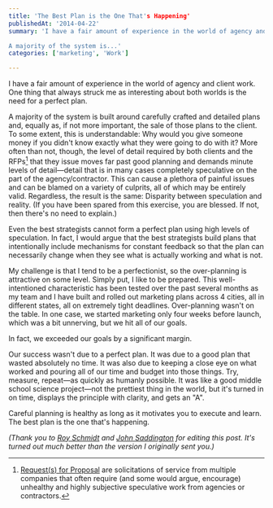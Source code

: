 ```yaml
---
title: 'The Best Plan is the One That's Happening'
publishedAt: '2014-04-22'
summary: 'I have a fair amount of experience in the world of agency and client work. One thing that always struck me as interesting about both worlds is the need for a perfect plan.

A majority of the system is...'
categories: ['marketing', 'Work']

---
```


I have a fair amount of experience in the world of agency and client work. One thing that always struck me as interesting about both worlds is the need for a perfect plan.

A majority of the system is built around carefully crafted and detailed plans and, equally as, if not more important, the sale of those plans to the client. To some extent, this is understandable: Why would you give someone money if you didn't know exactly what they were going to do with it? More often than not, though, the level of detail required by both clients and the RFPs[^1] that they issue moves far past good planning and demands minute levels of detail—detail that is in many cases completely speculative on the part of the agency/contractor. This can cause a plethora of painful issues and can be blamed on a variety of culprits, all of which may be entirely valid. Regardless, the result is the same: Disparity between speculation and reality. (If you have been spared from this exercise, you are blessed. If not, then there's no need to explain.)

Even the best strategists cannot form a perfect plan using high levels of speculation. In fact, I would argue that the best strategists build plans that intentionally include mechanisms for constant feedback so that the plan can necessarily change when they see what is actually working and what is not.

My challenge is that I tend to be a perfectionist, so the over-planning is attractive on some level. Simply put, I like to be prepared. This well-intentioned characteristic has been tested over the past several months as my team and I have built and rolled out marketing plans across 4 cities, all in different states, all on extremely tight deadlines. Over-planning wasn't on the table. In one case, we started marketing only four weeks before launch, which was a bit unnerving, but we hit all of our goals.

In fact, we exceeded our goals by a significant margin.

Our success wasn't due to a perfect plan. It was due to a good plan that wasted absolutely no time. It was also due to keeping a close eye on what worked and pouring all of our time and budget into those things. Try, measure, repeat—as quickly as humanly possible. It was like a good middle school science project—not the prettiest thing in the world, but it's turned in on time, displays the principle with clarity, and gets an "A".

Careful planning is healthy as long as it motivates you to execute and learn. The best plan is the one that's happening.

*(Thank you to [Roy Schmidt](https://twitter.com/cleasto) and [John Saddington](http://twitter.com/saddington) for editing this post. It's turned out much better than the version I originally sent you.)*

[^1]: [Request(s) for Proposal](http://en.wikipedia.org/wiki/Request_for_proposal) are solicitations of service from multiple companies that often require (and some would argue, encourage) unhealthy and highly subjective speculative work from agencies or contractors.
